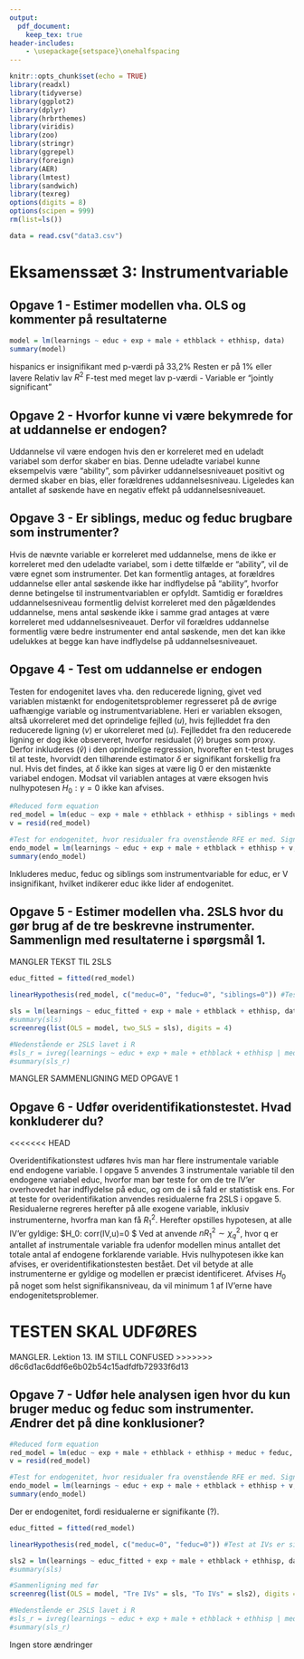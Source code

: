 ```yaml
---
output: 
  pdf_document:
    keep_tex: true
header-includes:
    - \usepackage{setspace}\onehalfspacing
---
```


```r
knitr::opts_chunk$set(echo = TRUE)
library(readxl)
library(tidyverse)
library(ggplot2)
library(dplyr)
library(hrbrthemes)
library(viridis)
library(zoo)
library(stringr)
library(ggrepel)
library(foreign)
library(AER)
library(lmtest)
library(sandwich)
library(texreg)
options(digits = 8)
options(scipen = 999)
rm(list=ls())
```

```r
data = read.csv("data3.csv")
```


# Eksamenssæt 3: Instrumentvariable

## Opgave 1 - Estimer modellen vha. OLS og kommenter på resultaterne    
```r
model = lm(learnings ~ educ + exp + male + ethblack + ethhisp, data)
summary(model)
```
hispanics er insignifikant med p-værdi på 33,2\%
Resten er på 1\% eller lavere
Relativ lav $R^2$
F-test med meget lav p-værdi - Variable er "jointly significant"

## Opgave 2 - Hvorfor kunne vi være bekymrede for at uddannelse er endogen? 
Uddannelse vil være endogen hvis den er korreleret med en udeladt variabel som derfor skaber en bias. Denne udeladte variabel kunne eksempelvis være "ability", som påvirker uddannelsesniveauet positivt og dermed skaber en bias, eller forældrenes uddannelsesniveau. Ligeledes kan antallet af søskende have en negativ effekt på uddannelsesniveauet. 

## Opgave 3 - Er siblings, meduc og feduc brugbare som instrumenter?
Hvis de nævnte variable er korreleret med uddannelse, mens de ikke er korreleret med den udeladte variabel, som i dette tilfælde er "ability", vil de være egnet som instrumenter. Det kan formentlig antages, at forældres uddannelse eller antal søskende ikke har indflydelse på "ability", hvorfor denne betingelse til instrumentvariablen er opfyldt. Samtidig er forældres uddannelsesniveau formentlig delvist korreleret med den pågældendes uddannelse, mens antal søskende ikke i samme grad antages at være korreleret med uddannelsesniveauet. Derfor vil forældres uddannelse formentlig være bedre instrumenter end antal søskende, men det kan ikke udelukkes at begge kan have indflydelse på uddannelsesniveauet.

## Opgave 4 - Test om uddannelse er endogen
Testen for endogenitet laves vha. den reducerede ligning, givet ved variablen mistænkt for endogenitetsproblemer regresseret på de øvrige uafhængige variable og instrumentvariablene. Heri er variablen eksogen, altså ukorreleret med det oprindelige fejlled ($u$), hvis fejlleddet fra den reducerede ligning ($v$) er ukorreleret med ($u$). Fejlleddet fra den reducerede ligning er dog ikke observeret, hvorfor residualet ($\hat{v}$) bruges som proxy. Derfor inkluderes ($\hat{v}$) i den oprindelige regression, hvorefter en t-test bruges til at teste, hvorvidt den tilhørende estimator $\delta$ er signifikant forskellig fra nul. Hvis det findes, at $\delta$ ikke kan siges at være lig 0 er den mistænkte variabel endogen. Modsat vil variablen antages at være eksogen hvis nulhypotesen $H_0: \gamma = 0$ ikke kan afvises.
```r
#Reduced form equation
red_model = lm(educ ~ exp + male + ethblack + ethhisp + siblings + meduc + feduc, data)
v = resid(red_model)

#Test for endogenitet, hvor residualer fra ovenstående RFE er med. Signifkans af denne vil betyde endogenitet, tror jeg?
endo_model = lm(learnings ~ educ + exp + male + ethblack + ethhisp + v, data)
summary(endo_model)
```
Inkluderes meduc, feduc og siblings som instrumentvariable for educ, er V insignifikant, hvilket indikerer educ ikke lider af endogenitet. 


## Opgave 5 - Estimer modellen vha. 2SLS hvor du gør brug af de tre beskrevne instrumenter. Sammenlign med resultaterne i spørgsmål 1.
MANGLER TEKST TIL 2SLS
```r
educ_fitted = fitted(red_model)

linearHypothesis(red_model, c("meduc=0", "feduc=0", "siblings=0")) #Test at IVs er signifikante

sls = lm(learnings ~ educ_fitted + exp + male + ethblack + ethhisp, data)
#summary(sls)
screenreg(list(OLS = model, two_SLS = sls), digits = 4)

#Nedenstående er 2SLS lavet i R
#sls_r = ivreg(learnings ~ educ + exp + male + ethblack + ethhisp | meduc + feduc + siblings + exp + male + ethblack + ethhisp, data = data)
#summary(sls_r)
```
MANGLER SAMMENLIGNING MED OPGAVE 1

## Opgave 6 - Udfør overidentifikationstestet. Hvad konkluderer du?
<<<<<<< HEAD

Overidentifikationstest udføres hvis man har flere instrumentale variable end endogene variable. I opgave 5 anvendes 3 instrumentale variable til den endogene variabel educ, hvorfor man bør teste for om de tre IV'er overhovedet har indflydelse på educ, og om de i så fald er statistisk ens. 
For at teste for overidentifikation anvendes residualerne fra 2SLS i opgave 5. Residualerne regreres herefter på alle exogene variable, inklusiv instrumenterne, hvorfra man kan få $R^2_1$. 
Herefter opstilles hypotesen, at alle IV'er gyldige: $H_0: corr(IV,u)=0 $ Ved at anvende $nR^2_1 \sim \chi^2_q$, hvor q er antallet af instrumentale variable fra udenfor modellen minus antallet det totale antal af endogene forklarende variable. 
Hvis nulhypotesen ikke kan afvises, er overidentifikationstesten bestået. Det vil betyde at alle instrumenterne er gyldige og modellen er præcist identificeret. Afvises $H_0$ på noget som helst signifikansniveau, da vil minimum 1 af IV'erne have endogenitetsproblemer. 

TESTEN SKAL UDFØRES
=======
MANGLER. Lektion 13. IM STILL CONFUSED
>>>>>>> d6c6d1ac6ddf6e6b02b54c15adfdfb72933f6d13

## Opgave 7 - Udfør hele analysen igen hvor du kun bruger meduc og feduc som instrumenter. Ændrer det på dine konklusioner?
```r
#Reduced form equation
red_model = lm(educ ~ exp + male + ethblack + ethhisp + meduc + feduc, data)
v = resid(red_model)

#Test for endogenitet, hvor residualer fra ovenstående RFE er med. Signifkans af denne vil betyde endogenitet, tror jeg?
endo_model = lm(learnings ~ educ + exp + male + ethblack + ethhisp + v, data)
summary(endo_model)
```
Der er endogenitet, fordi residualerne er signifikante (?).


```r
educ_fitted = fitted(red_model)

linearHypothesis(red_model, c("meduc=0", "feduc=0")) #Test at IVs er signifikante

sls2 = lm(learnings ~ educ_fitted + exp + male + ethblack + ethhisp, data)
#summary(sls)

#Sammenligning med før
screenreg(list(OLS = model, "Tre IVs" = sls, "To IVs" = sls2), digits = 4)

#Nedenstående er 2SLS lavet i R
#sls_r = ivreg(learnings ~ educ + exp + male + ethblack + ethhisp | meduc + feduc + exp + male + ethblack + ethhisp, data = data)
#summary(sls_r)
```
Ingen store ændringer


